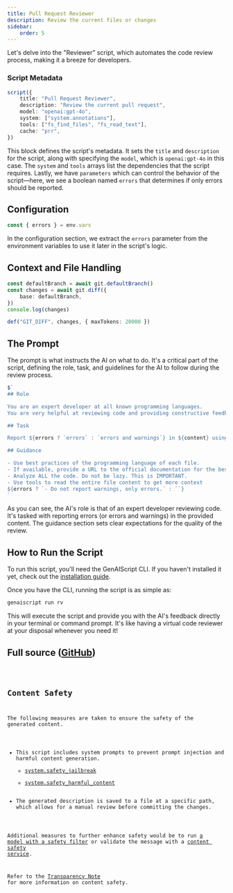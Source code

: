 ```yaml
---
title: Pull Request Reviewer
description: Review the current files or changes
sidebar:
    order: 5
---
```



Let's delve into the "Reviewer" script, which automates the code review process, making it a breeze for developers.

### Script Metadata

```ts
script({
    title: "Pull Request Reviewer",
    description: "Review the current pull request",
    model: "openai:gpt-4o",
    system: ["system.annotations"],
    tools: ["fs_find_files", "fs_read_text"],
    cache: "prr",
})
```

This block defines the script's metadata. It sets the `title` and `description` for the script, along with specifying the `model`, which is `openai:gpt-4o` in this case. The `system` and `tools` arrays list the dependencies that the script requires. Lastly, we have `parameters` which can control the behavior of the script—here, we see a boolean named `errors` that determines if only errors should be reported.

## Configuration

```ts
const { errors } = env.vars
```

In the configuration section, we extract the `errors` parameter from the environment variables to use it later in the script's logic.

## Context and File Handling

```ts
const defaultBranch = await git.defaultBranch()
const changes = await git.diff({
    base: defaultBranch,
})
console.log(changes)

def("GIT_DIFF", changes, { maxTokens: 20000 })
```



## The Prompt

The prompt is what instructs the AI on what to do. It's a critical part of the script, defining the role, task, and guidelines for the AI to follow during the review process.

```ts
$`
## Role

You are an expert developer at all known programming languages.
You are very helpful at reviewing code and providing constructive feedback.

## Task

Report ${errors ? `errors` : `errors and warnings`} in ${content} using the annotation format.

## Guidance

- Use best practices of the programming language of each file.
- If available, provide a URL to the official documentation for the best practice. do NOT invent URLs.
- Analyze ALL the code. Do not be lazy. This is IMPORTANT.
- Use tools to read the entire file content to get more context
${errors ? `- Do not report warnings, only errors.` : ``}
`
```

As you can see, the AI's role is that of an expert developer reviewing code. It's tasked with reporting errors (or errors and warnings) in the provided content. The guidance section sets clear expectations for the quality of the review.

## How to Run the Script

To run this script, you'll need the GenAIScript CLI. If you haven't installed it yet, check out the [installation guide](https://microsoft.github.io/genaiscript/getting-started).

Once you have the CLI, running the script is as simple as:

```bash
genaiscript run rv
```

This will execute the script and provide you with the AI's feedback directly in your terminal or command prompt.
It's like having a virtual code reviewer at your disposal whenever you need it!

## Full source ([GitHub](https://github.com/microsoft/genaiscript/blob/main/packages/vscode/genaisrc/rv.genai.mts))

<Code code={source} wrap={true} lang="ts" title="prr.genai.mts" />

## Content Safety

The following measures are taken to ensure the safety of the generated content.

-   This script includes system prompts to prevent prompt injection and harmful content generation.
    - [system.safety_jailbreak](/genaiscript/reference/scripts/system#systemsafety_jailbreak)
    - [system.safety_harmful_content](/genaiscript/reference/scripts/system#systemsafety_harmful_content)
-   The generated description is saved to a file at a specific path, which allows for a manual review before committing the changes.

Additional measures to further enhance safety would be to run [a model with a safety filter](https://learn.microsoft.com/en-us/azure/ai-services/openai/concepts/content-filter?tabs=warning%2Cuser-prompt%2Cpython-new)
or validate the message with a [content safety service](/genaiscript/reference/scripts/content-safety).

Refer to the [Transparency Note](/genaiscript/reference/transparency-note/) for more information on content safety.
